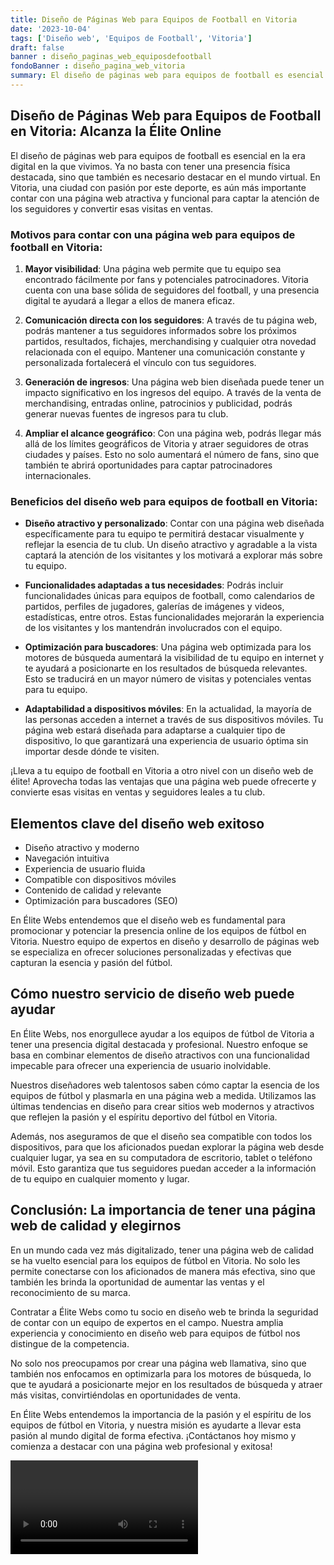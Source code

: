 ```yaml
---
title: Diseño de Páginas Web para Equipos de Football en Vitoria
date: '2023-10-04'
tags: ['Diseño web', 'Equipos de Football', 'Vitoria']
draft: false
banner : diseño_paginas_web_equiposdefootball
fondoBanner : diseño_pagina_web_vitoria
summary: El diseño de páginas web para equipos de football es esencial en la era digital en la que vivimos. Ya no basta con tener una presencia física destacada, sino que también es necesario destacar en el mundo virtual. En Vitoria, una ciudad con pasión por este deporte, es aún más importante contar con una página web atractiva y funcional para captar la atención de los seguidores y convertir esas visitas en ventas.
---
```


## Diseño de Páginas Web para Equipos de Football en Vitoria: Alcanza la Élite Online

El diseño de páginas web para equipos de football es esencial en la era digital en la que vivimos. Ya no basta con tener una presencia física destacada, sino que también es necesario destacar en el mundo virtual. En Vitoria, una ciudad con pasión por este deporte, es aún más importante contar con una página web atractiva y funcional para captar la atención de los seguidores y convertir esas visitas en ventas.

### Motivos para contar con una página web para equipos de football en Vitoria:

1. **Mayor visibilidad**: Una página web permite que tu equipo sea encontrado fácilmente por fans y potenciales patrocinadores. Vitoria cuenta con una base sólida de seguidores del football, y una presencia digital te ayudará a llegar a ellos de manera eficaz.

2. **Comunicación directa con los seguidores**: A través de tu página web, podrás mantener a tus seguidores informados sobre los próximos partidos, resultados, fichajes, merchandising y cualquier otra novedad relacionada con el equipo. Mantener una comunicación constante y personalizada fortalecerá el vínculo con tus seguidores.

3. **Generación de ingresos**: Una página web bien diseñada puede tener un impacto significativo en los ingresos del equipo. A través de la venta de merchandising, entradas online, patrocinios y publicidad, podrás generar nuevas fuentes de ingresos para tu club.

4. **Ampliar el alcance geográfico**: Con una página web, podrás llegar más allá de los límites geográficos de Vitoria y atraer seguidores de otras ciudades y países. Esto no solo aumentará el número de fans, sino que también te abrirá oportunidades para captar patrocinadores internacionales.

### Beneficios del diseño web para equipos de football en Vitoria:

- **Diseño atractivo y personalizado**: Contar con una página web diseñada específicamente para tu equipo te permitirá destacar visualmente y reflejar la esencia de tu club. Un diseño atractivo y agradable a la vista captará la atención de los visitantes y los motivará a explorar más sobre tu equipo.

- **Funcionalidades adaptadas a tus necesidades**: Podrás incluir funcionalidades únicas para equipos de football, como calendarios de partidos, perfiles de jugadores, galerías de imágenes y videos, estadísticas, entre otros. Estas funcionalidades mejorarán la experiencia de los visitantes y los mantendrán involucrados con el equipo.

- **Optimización para buscadores**: Una página web optimizada para los motores de búsqueda aumentará la visibilidad de tu equipo en internet y te ayudará a posicionarte en los resultados de búsqueda relevantes. Esto se traducirá en un mayor número de visitas y potenciales ventas para tu equipo.

- **Adaptabilidad a dispositivos móviles**: En la actualidad, la mayoría de las personas acceden a internet a través de sus dispositivos móviles. Tu página web estará diseñada para adaptarse a cualquier tipo de dispositivo, lo que garantizará una experiencia de usuario óptima sin importar desde dónde te visiten.

¡Lleva a tu equipo de football en Vitoria a otro nivel con un diseño web de élite! Aprovecha todas las ventajas que una página web puede ofrecerte y convierte esas visitas en ventas y seguidores leales a tu club.

<GifSeo />

<Cta />

## Elementos clave del diseño web exitoso

- Diseño atractivo y moderno
- Navegación intuitiva
- Experiencia de usuario fluida
- Compatible con dispositivos móviles
- Contenido de calidad y relevante
- Optimización para buscadores (SEO)

En Élite Webs entendemos que el diseño web es fundamental para promocionar y potenciar la presencia online de los equipos de fútbol en Vitoria. Nuestro equipo de expertos en diseño y desarrollo de páginas web se especializa en ofrecer soluciones personalizadas y efectivas que capturan la esencia y pasión del fútbol.

## Cómo nuestro servicio de diseño web puede ayudar

En Élite Webs, nos enorgullece ayudar a los equipos de fútbol de Vitoria a tener una presencia digital destacada y profesional. Nuestro enfoque se basa en combinar elementos de diseño atractivos con una funcionalidad impecable para ofrecer una experiencia de usuario inolvidable.

Nuestros diseñadores web talentosos saben cómo captar la esencia de los equipos de fútbol y plasmarla en una página web a medida. Utilizamos las últimas tendencias en diseño para crear sitios web modernos y atractivos que reflejen la pasión y el espíritu deportivo del fútbol en Vitoria.

Además, nos aseguramos de que el diseño sea compatible con todos los dispositivos, para que los aficionados puedan explorar la página web desde cualquier lugar, ya sea en su computadora de escritorio, tablet o teléfono móvil. Esto garantiza que tus seguidores puedan acceder a la información de tu equipo en cualquier momento y lugar.

## Conclusión: La importancia de tener una página web de calidad y elegirnos

En un mundo cada vez más digitalizado, tener una página web de calidad se ha vuelto esencial para los equipos de fútbol en Vitoria. No solo les permite conectarse con los aficionados de manera más efectiva, sino que también les brinda la oportunidad de aumentar las ventas y el reconocimiento de su marca.

Contratar a Élite Webs como tu socio en diseño web te brinda la seguridad de contar con un equipo de expertos en el campo. Nuestra amplia experiencia y conocimiento en diseño web para equipos de fútbol nos distingue de la competencia.

No solo nos preocupamos por crear una página web llamativa, sino que también nos enfocamos en optimizarla para los motores de búsqueda, lo que te ayudará a posicionarte mejor en los resultados de búsqueda y atraer más visitas, convirtiéndolas en oportunidades de venta.

En Élite Webs entendemos la importancia de la pasión y el espíritu de los equipos de fútbol en Vitoria, y nuestra misión es ayudarte a llevar esta pasión al mundo digital de forma efectiva. ¡Contáctanos hoy mismo y comienza a destacar con una página web profesional y exitosa!

<Video />

<CtaBot job='Equipos de Football' city='Vitoria'/>

<Gmaps query='Vitoria+españa+maps' />